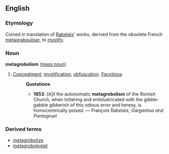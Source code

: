 ==English==
===Etymology===
Coined in translation of [[w:François Rabelais|Rabelais]]' works, derived from the obsolete French [[metagrabouliser]], to [[mystify]].

===Noun===
'''metagrobolism''' ([[mass noun]])

# [[concealment|Concealment]], [[mystification]], [[obfuscation]]. ''[[facetious|Facetious]].''
#:'''Quotations'''
#:*'''1653''': [A]ll the autonomatic '''metagrobolism''' of the Romish Church, when tottering and emblustricated with the gibble-gabble gibberish of this odious error and heresy, is homocentrically poised. &mdash; François Rabelais, ''Gargantua and Pantagruel''

===Derived terms===
*[[metagrobolize]]
*[[metagrobologist]]